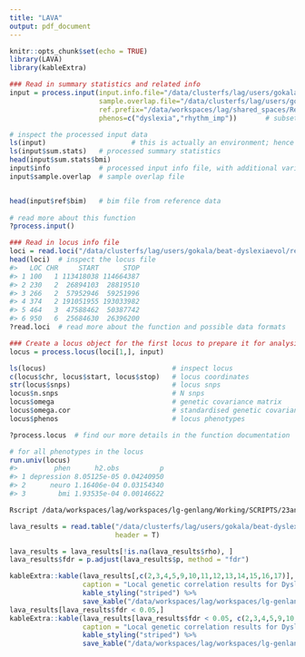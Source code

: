 ```yaml
---
title: "LAVA"
output: pdf_document
---
```


```r
knitr::opts_chunk$set(echo = TRUE)
library(LAVA)
library(kableExtra)
```

```r
### Read in summary statistics and related info
input = process.input(input.info.file="/data/clusterfs/lag/users/gokala/beat-dyslexiaevol/results/LAVA/input.info.txt",           # input info file
                      sample.overlap.file="/data/clusterfs/lag/users/gokala/beat-dyslexiaevol/results/LAVA/sample.overlap.txt",   # sample overlap file (can be set to NULL if there is no overlap)
                      ref.prefix="/data/workspaces/lag/shared_spaces/Resource_DB/1KG_phase3/GRCh37/plink/1KG_phase3_GRCh37_EUR_allchr",                    # reference genotype data prefix
                      phenos=c("dyslexia","rhythm_imp"))       # subset of phenotypes listed in the input info file that we want to process

# inspect the processed input data
ls(input)                     # this is actually an environment; hence ls() rather than str()
ls(input$sum.stats)   # processed summary statistics
head(input$sum.stats$bmi)
input$info            # processed input info file, with additional variables computed by process.input()
input$sample.overlap  # sample overlap file


head(input$ref$bim)   # bim file from reference data
  
# read more about this function
?process.input()
```

```r
### Read in locus info file
loci = read.loci("/data/clusterfs/lag/users/gokala/beat-dyslexiaevol/resources/new_annotations/hg19_beds/fetal_hge_hg19.merged.sorted.bed")
head(loci)  # inspect the locus file
#>   LOC CHR     START      STOP
#> 1 100   1 113418038 114664387
#> 2 230   2  26894103  28819510
#> 3 266   2  57952946  59251996
#> 4 374   2 191051955 193033982
#> 5 464   3  47588462  50387742
#> 6 950   6  25684630  26396200
?read.loci  # read more about the function and possible data formats

### Create a locus object for the first locus to prepare it for analysis
locus = process.locus(loci[1,], input)

ls(locus)                               # inspect locus
c(locus$chr, locus$start, locus$stop)   # locus coordinates
str(locus$snps)                         # locus snps
locus$n.snps                            # N snps
locus$omega                             # genetic covariance matrix
locus$omega.cor                         # standardised genetic covariance matrix
locus$phenos                            # locus phenotypes

?process.locus  # find our more details in the function documentation
```

```r
# for all phenotypes in the locus
run.univ(locus)
#>         phen      h2.obs          p
#> 1 depression 8.05125e-05 0.04240950
#> 2      neuro 1.16406e-04 0.03154340
#> 3        bmi 1.93535e-04 0.00146622
```

```bash
Rscript /data/workspaces/lag/workspaces/lg-genlang/Working/SCRIPTS/23andMe/Dyslexia/dyslexiaevol/clap-beat_dyslexia/LAVA/lava_script.R "/data/workspaces/lag/shared_spaces/Resource_DB/1KG_phase3/GRCh37/plink/1KG_phase3_GRCh37_EUR_allchr" "/data/clusterfs/lag/users/gokala/beat-dyslexiaevol/resources/new_annotations/hg19_beds/fetal_hge_hg19.merged.sorted.bed" "/data/clusterfs/lag/users/gokala/beat-dyslexiaevol/results/LAVA/input.info.txt" "/data/clusterfs/lag/users/gokala/beat-dyslexiaevol/results/LAVA/sample.overlap.txt" "dyslexia;rhythm_imp" "dyslexia.rhythm_imp"
```

```r
lava_results = read.table("/data/clusterfs/lag/users/gokala/beat-dyslexiaevol/resources/new_annotations/hg19_beds/bivar_results/all_annots.txt",
                          header = T)

lava_results = lava_results[!is.na(lava_results$rho), ]
lava_results$fdr = p.adjust(lava_results$p, method = "fdr")

kableExtra::kable(lava_results[,c(2,3,4,5,9,10,11,12,13,14,15,16,17)], "html",
                  caption = "Local genetic correlation results for Dyslexia and Rhythm impairment.") %>%
                  kable_styling("striped") %>%
                  save_kable("/data/workspaces/lag/workspaces/lg-genlang/Working/23andMe/Dyslexia2/Evolution/dys_rhy_pleiotropy/results/figures/lava_table.pdf")
lava_results[lava_results$fdr < 0.05,]
kableExtra::kable(lava_results[lava_results$fdr < 0.05, c(2,3,4,5,9,10,11,12,13,14,15,16,17)], "html",
                  caption = "Local genetic correlation results for Dyslexia and Rhythm impairment.") %>%
                  kable_styling("striped") %>%
                  save_kable("/data/workspaces/lag/workspaces/lg-genlang/Working/23andMe/Dyslexia2/Evolution/dys_rhy_pleiotropy/results/figures/lava_table_sigLoci.pdf")
```

